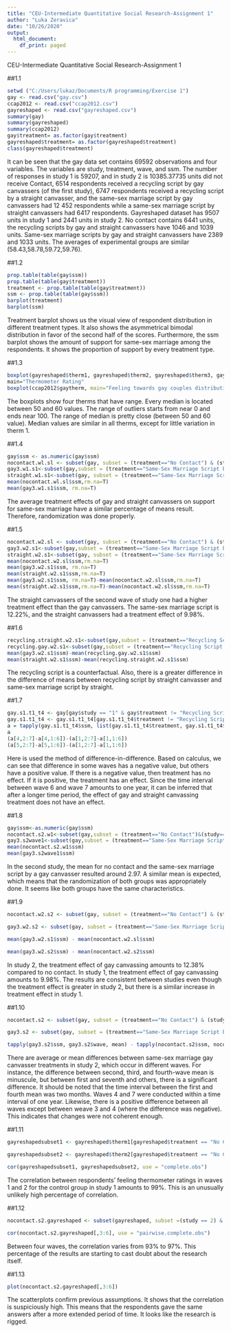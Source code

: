 ---
title: "CEU-Intermediate Quantitative Social Research-Assignment 1"
author: "Luka Zeravica"
date: "10/26/2020"
output:
  html_document:
    df_print: paged
---

CEU-Intermediate Quantitative Social Research-Assignment 1

##1.1

```{r}
setwd ("C:/Users/lukaz/Documents/R programming/Exercise 1")
gay <- read.csv("gay.csv")
ccap2012 <- read.csv("ccap2012.csv")
gayreshaped <- read.csv("gayreshaped.csv")
summary(gay)
summary(gayreshaped)
summary(ccap2012)
gay$treatment= as.factor(gay$treatment)
gayreshaped$treatment= as.factor(gayreshaped$treatment)
class(gayreshaped$treatment)
```

It can be seen that the gay data set contains 69592 observations and four variables. The variables are study, treatment, wave, and ssm. The number of responses in study 1 is 59207, and in study 2 is 10385.37735 units did not receive Contact, 6514 respondents received a recycling script by gay canvassers (of the first study), 6747 respondents received a recycling script by a straight canvasser, and the same-sex marriage script by gay canvassers had 12 452 respondents while a same-sex marriage script by straight canvassers had 6417 respondents. 
Gayreshaped dataset has 9507 units in study 1 and 2441 units in study 2. No contact contains 6441 units, the recycling scripts by gay and straight canvassers have 1046 and 1039 units. Same-sex marriage scripts by gay and straight canvassers have 2389 and 1033 units. The averages of experimental groups are similar (58.43,58.78,59.72,59.76). 

##1.2
```{r}
prop.table(table(gay$ssm))
prop.table(table(gay$treatment))
treatment <- prop.table(table(gay$treatment))
ssm <- prop.table(table(gay$ssm))
barplot(treatment)
barplot(ssm)

```

Treatment barplot shows us the visual view of respondent distribution in different treatment types. It also shows the asymmetrical bimodal distribution in favor of the second half of the scores. Furthermore, the ssm barplot shows the amount of support for same-sex marriage among the respondents. It shows the proportion of support by every treatment type.


##1.3
 
```{r}
boxplot(gayreshaped$therm1, gayreshaped$therm2, gayreshaped$therm3, gayreshaped$therm4, main= "Gayreshaped Thermometer Rating", names =c("therm1", "therm2", "therm3", "therm4"))
main="Thermometer Rating"
boxplot(ccap2012$gaytherm, main="Feeling towards gay couples distribution\n [ccap2012]",ylab= "Feeling towards gay couples")
```

The boxplots show four therms that have range. Every median is located between 50 and 60 values. The range of outliers starts from near 0 and ends near 100. The range of median is pretty close (between 50 and 60 value). Median values are similar in all therms, except for little variation in therm 1.



##1.4
```{r}
gay$ssm <- as.numeric(gay$ssm)
nocontact.wl.sl <- subset(gay, subset = (treatment=="No Contact") & (study==1) & (wave==1))
gay3.w1.s1<-subset(gay,subset = (treatment=="Same-Sex Marriage Script by Gay Canvasser")& (study==1)& (wave==1))
straight.w1.s1<-subset(gay, subset = (treatment=="Same-Sex Marriage Script by Straight Canvasser")& (study==1)&(wave==1))
mean(nocontact.wl.sl$ssm,rm.na=T)
mean(gay3.w1.s1$ssm, rm.na=T)
```

The average treatment effects of gay and straight canvassers on support for same-sex marriage have a similar percentage of means result. Therefore, randomization was done properly.


##1.5

```{r}
nocontact.w2.sl <- subset(gay, subset = (treatment=="No Contact") & (study==1) & (wave==2))
gay3.w2.s1<-subset(gay,subset = (treatment=="Same-Sex Marriage Script by Gay Canvasser")& (study==1)& (wave==2))
straight.w2.s1<-subset(gay, subset = (treatment=="Same-Sex Marriage Script by Straight Canvasser")& (study==1)&(wave==2))
mean(nocontact.w2.sl$ssm,rm.na=T)
mean(gay3.w2.s1$ssm, rm.na=T)
mean(straight.w2.s1$ssm,rm.na=T)
mean(gay3.w2.s1$ssm, rm.na=T)-mean(nocontact.w2.sl$ssm,rm.na=T)
mean(straight.w2.s1$ssm,rm.na=T)-mean(nocontact.w2.sl$ssm,rm.na=T)

```

The straight canvassers of the second wave of study one had a higher treatment effect than the gay canvassers. The same-sex marriage script is 12.22%, and the straight canvassers had a treatment effect of 9.98%.


##1.6

```{r}
recycling.straight.w2.s1<-subset(gay,subset = (treatment=="Recycling Script by Straight Canvasser" & (study==1) & (wave==2)))
recycling.gay.w2.s1<-subset(gay,subset = (treatment=="Recycling Script by Gay Canvasser" & (study==1) & (wave==2)))
mean(gay3.w2.s1$ssm)-mean(recycling.gay.w2.s1$ssm)
mean(straight.w2.s1$ssm)-mean(recycling.straight.w2.s1$ssm)
```

The recycling script is a counterfactual. Also, there is a greater difference in the difference of means between recycling script by straight canvasser and same-sex marriage script by straight. 


##1.7


```{r}
gay.s1.t1_t4 <- gay[gay$study == "1" & gay$treatment != "Recycling Script by Gay Canvasser",]
gay.s1.t1_t4 <- gay.s1.t1_t4[gay.s1.t1_t4$treatment != "Recycling Script by Straight Canvasser",]
a = tapply(gay.s1.t1_t4$ssm, list(gay.s1.t1_t4$treatment, gay.s1.t1_t4$wave), mean)
a
(a[4,2:7]-a[4,1:6])-(a[1,2:7]-a[1,1:6])
(a[5,2:7]-a[5,1:6])-(a[1,2:7]-a[1,1:6])
```

Here is used the method of difference-in-difference. Based on calculus, we can see that difference in some waves has a negative value, but others have a positive value. If there is a negative value, then treatment has no effect. If it is positive, the treatment has an effect. Since the time interval between wave 6 and wave 7 amounts to one year, it can be inferred that after a longer time period, the effect of gay and straight canvassing treatment does not have an effect.


##1.8

```{r}
gay$ssm<-as.numeric(gay$ssm)
nocontact.s2.w1<-subset(gay,subset = (treatment=="No Contact")&(study==2)&(wave==1))
gay3.s2wave1<-subset(gay,subset = (treatment=="Same-Sex Marriage Script by Gay Canvasser")&(study==2)&(wave==1))
mean(nocontact.s2.w1$ssm)
mean(gay3.s2wave1$ssm)
```

In the second study, the mean for no contact and the same-sex marriage script by a gay canvasser resulted around 2.97. A similar mean is expected, which means that the randomization of both groups was appropriately done. It seems like both groups have the same characteristics.

##1.9

```{r}
nocontact.w2.s2 <- subset(gay, subset = (treatment=="No Contact") & (study==2) & (wave==2))

gay3.w2.s2 <- subset(gay, subset = (treatment=="Same-Sex Marriage Script by Gay Canvasser") & (study==2) & (wave==2))

mean(gay3.w2.s1$ssm) - mean(nocontact.w2.sl$ssm)

mean(gay3.w2.s2$ssm) - mean(nocontact.w2.s2$ssm)
```

In study 2, the treatment effect of gay canvassing amounts to 12.38% compared to no contact. In study 1, the treatment effect of gay canvassing amounts to 9.98%. The results are consistent between studies even though the treatment effect is greater in study 2, but there is a similar increase in treatment effect in study 1. 

##1.10

```{r}
nocontact.s2 <- subset(gay, subset = (treatment=="No Contact") & (study==2))

gay3.s2 <- subset(gay, subset = (treatment=="Same-Sex Marriage Script by Gay Canvasser") & (study==2))

tapply(gay3.s2$ssm, gay3.s2$wave, mean) - tapply(nocontact.s2$ssm, nocontact.s2$wave, mean)
```

There are average or mean differences between same-sex marriage gay canvasser treatments in study 2, which occur in different waves. For instance, the difference between second, third, and fourth-wave mean is minuscule, but between first and seventh and others, there is a significant difference. It should be noted that the time interval between the first and fourth mean was two months. Waves 4 and 7 were conducted within a time interval of one year. Likewise, there is a positive difference between all waves except between weave 3 and 4 (where the difference was negative). This indicates that changes were not coherent enough.

##1.11

```{r}
gayreshapedsubset1 <- gayreshaped$therm1[gayreshaped$treatment == "No Contact" & gayreshaped$study==1]

gayreshapedsubset2 <- gayreshaped$therm2[gayreshaped$treatment == "No Contact" & gayreshaped$study == 1]

cor(gayreshapedsubset1, gayreshapedsubset2, use = "complete.obs")
```

The correlation between respondents’ feeling thermometer ratings in waves 1 and 2 for the control group in study 1 amounts to 99%. This is an unusually unlikely high percentage of correlation.

##1.12

```{r}
nocontact.s2.gayreshaped <- subset(gayreshaped, subset =(study == 2) & (treatment == "No Contact")) 

cor(nocontact.s2.gayreshaped[,3:6], use = "pairwise.complete.obs")
```

Between four waves, the correlation varies from 93% to 97%. This percentage of the results are starting to cast doubt about the research itself.

##1.13

```{r}
plot(nocontact.s2.gayreshaped[,3:6])
```

The scatterplots confirm previous assumptions. It shows that the correlation is suspiciously high. This means that the respondents gave the same answers after a more extended period of time. It looks like the research is rigged.
